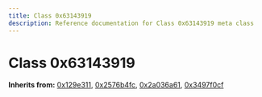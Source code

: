 ```yaml
---
title: Class 0x63143919
description: Reference documentation for Class 0x63143919 meta class
---
```



# Class 0x63143919

**Inherits from:** [0x129e311](/classes/0x129e311), [0x2576b4fc](/classes/0x2576b4fc), [0x2a036a61](/classes/0x2a036a61), [0x3497f0cf](/classes/0x3497f0cf)

<ClassDetails file="/db/classes/0x63143919.8019e8c7f7dc.json" />
